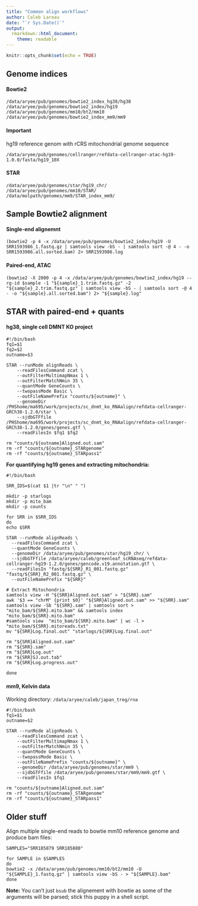 ```yaml
---
title: "Common align workflows"
author: Caleb Lareau
date: "`r Sys.Date()`"
output:
  rmarkdown::html_document:
    theme: readable
---
```


```r
knitr::opts_chunk$set(echo = TRUE)
```

## Genome indices

#### Bowtie2
```
/data/aryee/pub/genomes/bowtie2_index_hg38/hg38
/data/aryee/pub/genomes/bowtie2_index/hg19
/data/aryee/pub/genomes/mm10/bt2/mm10
/data/aryee/pub/genomes/bowtie2_index_mm9/mm9
```

#### Important

hg19 reference genom with rCRS mitochondrial genome sequence

```
/data/aryee/pub/genomes/cellranger/refdata-cellranger-atac-hg19-1.0.0/fasta/hg19_10X
```

#### STAR
```
/data/aryee/pub/genomes/star/hg19_chr/ 
/data/aryee/pub/genomes/mm10/STAR/
/data/molpath/genomes/mm9/STAR_index_mm9/
```

## Sample Bowtie2 alignment

#### Single-end alignemnt
```
(bowtie2 -p 4 -x /data/aryee/pub/genomes/bowtie2_index/hg19 -U SRR1593986_1.fastq.gz | samtools view -bS - | samtools sort -@ 4 - -o SRR1593986.all.sorted.bam) 2> SRR1593986.log
```

#### Paired-end, ATAC
```
(bowtie2 -X 2000 -p 4 -x /data/aryee/pub/genomes/bowtie2_index/hg19 --rg-id $sample -1 "${sample}_1.trim.fastq.gz" -2  "${sample}_2.trim.fastq.gz" | samtools view -bS - | samtools sort -@ 4 - -o "${sample}.all.sorted.bam") 2> "${sample}.log"
```

## STAR with paired-end + quants


#### hg38, single cell DMNT KO project
```
#!/bin/bash
fq1=$1
fq2=$2
outname=$3

STAR --runMode alignReads \
	--readFilesCommand zcat \
	--outFilterMultimapNmax 1 \
	--outFilterMatchNmin 35 \
	--quantMode GeneCounts \
	--twopassMode Basic \
	--outFileNamePrefix "counts/${outname}" \
	--genomeDir /PHShome/ma695/work/projects/sc_dnmt_ko_RNAalign/refdata-cellranger-GRCh38-1.2.0/star \
	--sjdbGTFfile /PHShome/ma695/work/projects/sc_dnmt_ko_RNAalign/refdata-cellranger-GRCh38-1.2.0/genes/genes.gtf \
	--readFilesIn $fq1 $fq2

rm "counts/${outname}Aligned.out.sam"
rm -rf "counts/${outname}_STARgenome"
rm -rf "counts/${outname}_STARpass1"
```

**For quantifying hg19 genes and extracting mitochondria:**

```
#!/bin/bash

SRR_IDS=$(cat $1 |tr "\n" " ")

mkdir -p starlogs
mkdir -p mito_bam
mkdir -p counts

for SRR in $SRR_IDS
do
echo $SRR

STAR --runMode alignReads \
  --readFilesCommand zcat \
  --quantMode GeneCounts \
  --genomeDir /data/aryee/pub/genomes/star/hg19_chr/ \
  --sjdbGTFfile /data/aryee/caleb/greenleaf_scRNAseq/refdata-cellranger-hg19-1.2.0/genes/gencode.v19.annotation.gtf \
  --readFilesIn "fastq/${SRR}_R1_001.fastq.gz" "fastq/${SRR}_R2_001.fastq.gz" \
  --outFileNamePrefix "${SRR}"

# Extract Mitochondria
samtools view -H "${SRR}Aligned.out.sam" > "${SRR}.sam"
awk '$3 == "chrM" {print $0}' "${SRR}Aligned.out.sam" >> "${SRR}.sam"
samtools view -Sb "${SRR}.sam" | samtools sort > "mito_bam/${SRR}.mito.bam" && samtools index "mito_bam/${SRR}.mito.bam"
#samtools view  "mito_bam/${SRR}.mito.bam" | wc -l > "mito_bam/${SRR}.mitoreads.txt"
mv "${SRR}Log.final.out" "starlogs/${SRR}Log.final.out"

rm "${SRR}Aligned.out.sam"
rm "${SRR}.sam"
rm "${SRR}Log.out"
rm "${SRR}SJ.out.tab"
rm "${SRR}Log.progress.out"

done
```


#### mm9, Kelvin data

Working directory: `/data/aryee/caleb/japan_treg/rna`

```
#!/bin/bash
fq1=$1
outname=$2

STAR --runMode alignReads \
	--readFilesCommand zcat \
	--outFilterMultimapNmax 1 \
	--outFilterMatchNmin 35 \
	--quantMode GeneCounts \
	--twopassMode Basic \
	--outFileNamePrefix "counts/${outname}" \
	--genomeDir /data/aryee/pub/genomes/star/mm9 \
	--sjdbGTFfile /data/aryee/pub/genomes/star/mm9/mm9.gtf \
	--readFilesIn $fq1 

rm "counts/${outname}Aligned.out.sam"
rm -rf "counts/${outname}_STARgenome"
rm -rf "counts/${outname}_STARpass1"
```

## Older stuff

Align multiple single-end reads to bowtie mm10 reference genome and produce bam files:

```
SAMPLES="SRR185879 SRR185880"

for SAMPLE in $SAMPLES
do
bowtie2 -x /data/aryee/pub/genomes/mm10/bt2/mm10 -U "${SAMPLE}_1.fastq.gz" | samtools view -bS - > "${SAMPLE}.bam"
done
```

**Note:** You can't just `bsub` the alignement with bowtie as some of the arguments will be parsed; stick this puppy in a shell script.


<br><br>

